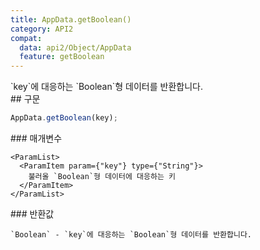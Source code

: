 ```yaml
---
title: AppData.getBoolean()
category: API2
compat:
  data: api2/Object/AppData
  feature: getBoolean
---
```


<Section>
  `key`에 대응하는 `Boolean`형 데이터를 반환합니다.
</Section>
<Section>
  ## 구문

  ~~~js
  AppData.getBoolean(key);
  ~~~

  <Section>
    ### 매개변수

    <ParamList>
      <ParamItem param={"key"} type={"String"}>
        불러올 `Boolean`형 데이터에 대응하는 키
      </ParamItem>
    </ParamList>
  </Section>
  <Section>
    ### 반환값

    `Boolean` - `key`에 대응하는 `Boolean`형 데이터를 반환합니다.
  </Section>
</Section>